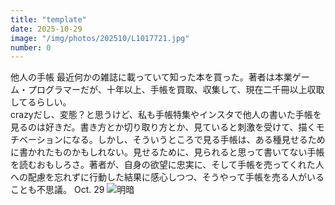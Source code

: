 ```yaml
---
title: "template"
date: 2025-10-29
image: "/img/photos/202510/L1017721.jpg"
number: 0
---
```




<Sheet bkg="#111" color="#fff">
  <Title
    level={1}
    size="l"
    width="5"
    height="4"
    column="4"
    row="4"
    font="norman-regular">something<br />crazy</Title>
  <RunningHead>他人の手帳</RunningHead>
  <Box
    width="5"
    height="8"
    column="6"
    row="12">
    <Title level={1} size="s" color="#fff">他人の手帳は「蜜」の味</Title>
    <Text size="xs" color="#fff">
    最近何かの雑誌に載っていて知った本を買った。著者は本業ゲーム・プログラマーだが、十年以上、手帳を買取、収集して、現在二千冊以上収取してるらしい。<br />
    crazyだし、変態？と思うけど、私も手帳特集やインスタで他人の書いた手帳を見るのは好きだ。書き方とか切り取り方とか、見ていると刺激を受けて、描くモチベーションになる。しかし、そういうところで見る手帳は、ある種見せるために書かれたものかもしれない。見せるために、見られると思って書いてない手帳を読むおもしろさ。著者が、自身の欲望に忠実に、そして手帳を売ってくれた人への配慮を忘れずに行動した結果に感心しつつ、そうやって手帳を売る人がいることも不思議。
    </Text>
  </Box>
  <Nombre position="bottom-left">Oct. 29</Nombre>
  <Image src="/img/photos/202510/L1017721.jpg" alt="明暗" size="full" />
</Sheet>
